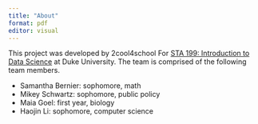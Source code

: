 ```yaml
---
title: "About"
format: pdf
editor: visual
---
```


This project was developed by 2cool4school For [STA 199: Introduction to Data Science](https://sta199-f22-1.github.io/) at Duke University. The team is comprised of the following team members.

-   Samantha Bernier: sophomore, math
-   Mikey Schwartz: sophomore, public policy
-   Maia Goel: first year, biology
-   Haojin Li: sophomore, computer science
